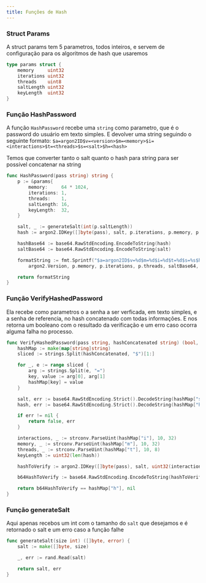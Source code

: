 ```yaml
---
title: Funções de Hash
---
```


### Struct Params
A struct params tem 5 parametros, todos inteiros, e servem de configuração para os algoritmos de hash que usaremos
```go
type params struct {
	memory     uint32
	iterations uint32
	threads    uint8
	saltLength uint32
	keyLength  uint32
}
```

### Função HashPassword
A função `HashPassword` recebe uma `string` como parametro, que é o password do usuário em texto simples. E devolver uma string seguindo o seguinte formato:
`$a=argon2ID$v=<version>$m=<memory>$i=<interactions>$t=<threads>$s=<salt>$h=<hash>`

Temos que converter tanto o salt quanto o hash para string para ser possível concatenar na string
```go
func HashPassword(pass string) string {
	p := &params{
		memory:     64 * 1024,
		iterations: 1,
		threads:    1,
		saltLength: 16,
		keyLength:  32,
	}

	salt, _ := generateSalt(int(p.saltLength))
	hash := argon2.IDKey([]byte(pass), salt, p.iterations, p.memory, p.threads, p.keyLength)

	hashBase64 := base64.RawStdEncoding.EncodeToString(hash)
	saltBase64 := base64.RawStdEncoding.EncodeToString(salt)

	formatString := fmt.Sprintf("$a=argon2ID$v=%d$m=%d$i=%d$t=%d$s=%s$h=%s",
		argon2.Version, p.memory, p.iterations, p.threads, saltBase64, hashBase64)

	return formatString
}
```

### Função VerifyHashedPassword
Ela recebe como parametros o a senha a ser verficada, em texto simples, e a senha de referencia, no hash concatenado com todas informações.
E nos retorna um booleano com o resultado da verificação e um erro caso ocorra alguma falha no processo.

```go
func VerifyHashedPassword(pass string, hashConcatenated string) (bool, error) {
	hashMap := make(map[string]string)
	sliced := strings.Split(hashConcatenated, "$")[1:]

	for _, e := range sliced {
		arg := strings.Split(e, "=")
		key, value := arg[0], arg[1]
		hashMap[key] = value
	}

	salt, err := base64.RawStdEncoding.Strict().DecodeString(hashMap["s"])
	hash, err := base64.RawStdEncoding.Strict().DecodeString(hashMap["h"])

	if err != nil {
		return false, err
	}

	interactions, _ := strconv.ParseUint(hashMap["i"], 10, 32)
	memory, _ := strconv.ParseUint(hashMap["m"], 10, 32)
	threads, _ := strconv.ParseUint(hashMap["t"], 10, 8)
	keyLength := uint32(len(hash))

	hashToVerify := argon2.IDKey([]byte(pass), salt, uint32(interactions), uint32(memory), uint8(threads), keyLength)

	b64HashToVerify := base64.RawStdEncoding.EncodeToString(hashToVerify)

	return b64HashToVerify == hashMap["h"], nil
}
```
### Função generateSalt
Aqui apenas recebos um int com o tamanho do `salt` que desejamos e é retornado o salt e um erro caso a função falhe

```go
func generateSalt(size int) ([]byte, error) {
	salt := make([]byte, size)

	_, err := rand.Read(salt)

	return salt, err
}
```